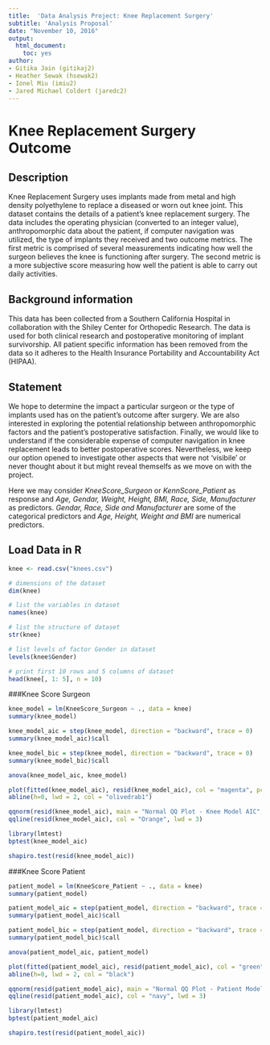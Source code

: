 ---
title:  'Data Analysis Project: Knee Replacement Surgery'
subtitle: 'Analysis Proposal'
date: "November 10, 2016"
output:
  html_document:
    toc: yes
author:
- Gitika Jain (gitikaj2)
- Heather Sewak (hsewak2)
- Ionel Miu (imiu2)
- Jared Michael Coldert (jaredc2)
---
#  Knee Replacement Surgery Outcome

## Description
Knee Replacement Surgery uses implants made from metal and high density polyethylene to replace a diseased or worn out knee joint.  This dataset contains the details of a patient's knee replacement surgery.  The data includes the operating physician (converted to an integer value), anthropomorphic data about the patient, if computer navigation was utilized, the type of implants they received and two outcome metrics.  The first metric is comprised of several measurements indicating how well the surgeon believes the knee is functioning after surgery.  The second metric is a more subjective score measuring how well the patient is able to carry out daily activities.   

## Background information
This data has been collected from a Southern California Hospital in collaboration with the Shiley Center for Orthopedic Research.  The data is used for both clinical research and postoperative monitoring of implant survivorship.  All patient specific information has been removed from the data so it adheres to the Health Insurance Portability and Accountability Act (HIPAA).

## Statement
We hope to determine the impact a particular surgeon or the type of implants used has on the patient's outcome after surgery.  We are also interested in exploring the potential relationship between anthropomorphic factors and the patient's postoperative satisfaction.  Finally, we would like to understand if the considerable expense of computer navigation in knee replacement leads to better postoperative scores. Nevertheless, we keep our option opened to investigate other aspects that were not 'visibile' or never thought about it but might reveal themselfs as we move on with the project.

Here we may consider *KneeScore\_Surgeon* or *KennScore\_Patient* as response and *Age, Gendar, Weight, Height, BMI, Race, Side, Manufacturer* as predictors. *Gendar, Race, Side and Manufacturer* are some of the categorical predictors and *Age, Height, Weight and BMI* are numerical predictors.

## Load Data in R

```{r}
knee <- read.csv("knees.csv")

# dimensions of the dataset
dim(knee) 

# list the variables in dataset
names(knee)

# list the structure of dataset
str(knee) 

# list levels of factor Gender in dataset
levels(knee$Gender)

# print first 10 rows and 5 columns of dataset
head(knee[, 1: 5], n = 10)
```

###Knee Score Surgeon

```{r}
knee_model = lm(KneeScore_Surgeon ~ ., data = knee)
summary(knee_model)

knee_model_aic = step(knee_model, direction = "backward", trace = 0)
summary(knee_model_aic)$call

knee_model_bic = step(knee_model, direction = "backward", trace = 0)
summary(knee_model_bic)$call
```

```{r}
anova(knee_model_aic, knee_model)
```

```{r warning=FALSE, message=FALSE}
plot(fitted(knee_model_aic), resid(knee_model_aic), col = "magenta", pch = 20, cex = 1.5, xlab = "Fitted", ylab = "Residuals")
abline(h=0, lwd = 2, col = "olivedrab1")

qqnorm(resid(knee_model_aic), main = "Normal QQ Plot - Knee Model AIC", col = "purple4", pch = 20, cex = 1.5)
qqline(resid(knee_model_aic), col = "Orange", lwd = 3)

library(lmtest)
bptest(knee_model_aic)

shapiro.test(resid(knee_model_aic))

```

###Knee Score Patient
```{r}
patient_model = lm(KneeScore_Patient ~ ., data = knee)
summary(patient_model)

patient_model_aic = step(patient_model, direction = "backward", trace = 0)
summary(patient_model_aic)$call

patient_model_bic = step(patient_model, direction = "backward", trace = 0)
summary(patient_model_bic)$call
```

```{r}
anova(patient_model_aic, patient_model)
```

```{r warning=FALSE, message=FALSE}
plot(fitted(patient_model_aic), resid(patient_model_aic), col = "green", pch = 20, cex = 1.5, xlab = "Fitted", ylab = "Residuals")
abline(h=0, lwd = 2, col = "black")

qqnorm(resid(patient_model_aic), main = "Normal QQ Plot - Patient Model AIC", col = "red", pch = 20, cex = 1.5)
qqline(resid(patient_model_aic), col = "navy", lwd = 3)

library(lmtest)
bptest(patient_model_aic)

shapiro.test(resid(patient_model_aic))

```
